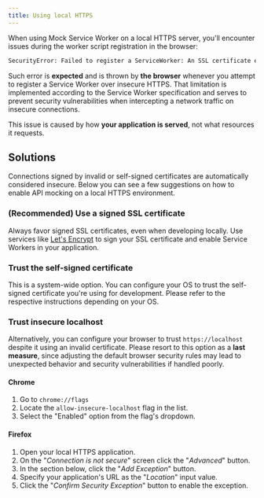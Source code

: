 ```yaml
---
title: Using local HTTPS
---
```


When using Mock Service Worker on a local HTTPS server, you'll encounter issues during the worker script registration in the browser:

```txt copyable=false
SecurityError: Failed to register a ServiceWorker: An SSL certificate error occurred when fetching the script.
```

Such error is **expected** and is thrown by **the browser** whenever you attempt to register a Service Worker over insecure HTTPS. That limitation is implemented according to the Service Worker specification and serves to prevent security vulnerabilities when intercepting a network traffic on insecure connections.

<Hint mode="warning">
  This issue is caused by how <strong>your application is served</strong>, not
  what resources it requests.
</Hint>

## Solutions

Connections signed by invalid or self-signed certificates are automatically considered insecure. Below you can see a few suggestions on how to enable API mocking on a local HTTPS environment.

### (Recommended) Use a signed SSL certificate

Always favor signed SSL certificates, even when developing locally. Use services like [Let's Encrypt](https://letsencrypt.org/) to sign your SSL certificate and enable Service Workers in your application.

### Trust the self-signed certificate

This is a system-wide option. You can configure your OS to trust the self-signed certificate you're using for development. Please refer to the respective instructions depending on your OS.

### Trust insecure localhost

Alternatively, you can configure your browser to trust `https://localhost` despite it using an invalid certificate. Please resort to this option as a **last measure**, since adjusting the default browser security rules may lead to unexpected behavior and security vulnerabilities if handled poorly.

#### Chrome

1. Go to `chrome://flags`
1. Locate the `allow-insecure-localhost` flag in the list.
1. Select the "Enabled" option from the flag's dropdown.

#### Firefox

1. Open your local HTTPS application.
1. On the "_Connection is not secure_" screen click the "_Advanced_" button.
1. In the section below, click the "_Add Exception_" button.
1. Specify your application's URL as the "_Location_" input value.
1. Click the "_Confirm Security Exception_" button to enable the exception.
